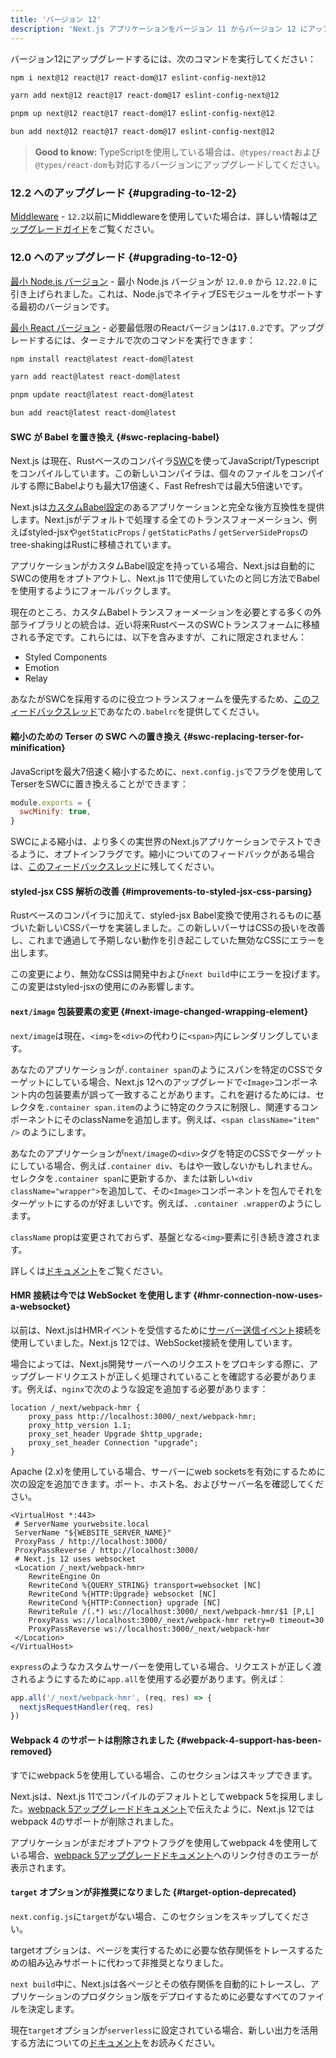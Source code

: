 ```yaml
---
title: 'バージョン 12'
description: 'Next.js アプリケーションをバージョン 11 からバージョン 12 にアップグレードします。'
---
```


バージョン12にアップグレードするには、次のコマンドを実行してください：

```bash title="Terminal"
npm i next@12 react@17 react-dom@17 eslint-config-next@12
```

```bash title="Terminal"
yarn add next@12 react@17 react-dom@17 eslint-config-next@12
```

```bash title="Terminal"
pnpm up next@12 react@17 react-dom@17 eslint-config-next@12
```

```bash title="Terminal"
bun add next@12 react@17 react-dom@17 eslint-config-next@12
```

> **Good to know:** TypeScriptを使用している場合は、`@types/react`および`@types/react-dom`も対応するバージョンにアップグレードしてください。

### 12.2 へのアップグレード {#upgrading-to-12-2}

[Middleware](https://nextjs.org/docs/messages/middleware-upgrade-guide) - `12.2`以前にMiddlewareを使用していた場合は、詳しい情報は[アップグレードガイド](https://nextjs.org/docs/messages/middleware-upgrade-guide)をご覧ください。

### 12.0 へのアップグレード {#upgrading-to-12-0}

[最小 Node.js バージョン](https://nodejs.org/en/) - 最小 Node.js バージョンが `12.0.0` から `12.22.0` に引き上げられました。これは、Node.jsでネイティブESモジュールをサポートする最初のバージョンです。

[最小 React バージョン](https://react.dev/learn/add-react-to-an-existing-project) - 必要最低限のReactバージョンは`17.0.2`です。アップグレードするには、ターミナルで次のコマンドを実行できます：

```bash title="Terminal"
npm install react@latest react-dom@latest

yarn add react@latest react-dom@latest

pnpm update react@latest react-dom@latest

bun add react@latest react-dom@latest
```

#### SWC が Babel を置き換え {#swc-replacing-babel}

Next.js は現在、Rustベースのコンパイラ[SWC](https://swc.rs/)を使ってJavaScript/Typescriptをコンパイルしています。この新しいコンパイラは、個々のファイルをコンパイルする際にBabelよりも最大17倍速く、Fast Refreshでは最大5倍速いです。

Next.jsは[カスタムBabel設定](https://nextjs.org/docs/canary/pages/building-your-application/configuring/babel)のあるアプリケーションと完全な後方互換性を提供します。Next.jsがデフォルトで処理する全てのトランスフォーメーション、例えばstyled-jsxや`getStaticProps` / `getStaticPaths` / `getServerSideProps`のtree-shakingはRustに移植されています。

アプリケーションがカスタムBabel設定を持っている場合、Next.jsは自動的にSWCの使用をオプトアウトし、Next.js 11で使用していたのと同じ方法でBabelを使用するようにフォールバックします。

現在のところ、カスタムBabelトランスフォーメーションを必要とする多くの外部ライブラリとの統合は、近い将来RustベースのSWCトランスフォームに移植される予定です。これらには、以下を含みますが、これに限定されません：

- Styled Components
- Emotion
- Relay

あなたがSWCを採用するのに役立つトランスフォームを優先するため、[このフィードバックスレッド](https://github.com/vercel/next.js/discussions/30174)であなたの`.babelrc`を提供してください。

#### 縮小のための Terser の SWC への置き換え {#swc-replacing-terser-for-minification}

JavaScriptを最大7倍速く縮小するために、`next.config.js`でフラグを使用してTerserをSWCに置き換えることができます：

```js title="next.config.js"
module.exports = {
  swcMinify: true,
}
```

SWCによる縮小は、より多くの実世界のNext.jsアプリケーションでテストできるように、オプトインフラグです。縮小についてのフィードバックがある場合は、[このフィードバックスレッド](https://github.com/vercel/next.js/discussions/30237)に残してください。

#### styled-jsx CSS 解析の改善 {#improvements-to-styled-jsx-css-parsing}

Rustベースのコンパイラに加えて、styled-jsx Babel変換で使用されるものに基づいた新しいCSSパーサを実装しました。この新しいパーサはCSSの扱いを改善し、これまで通過して予期しない動作を引き起こしていた無効なCSSにエラーを出します。

この変更により、無効なCSSは開発中および`next build`中にエラーを投げます。この変更はstyled-jsxの使用にのみ影響します。

#### `next/image` 包装要素の変更 {#next-image-changed-wrapping-element}

`next/image`は現在、`<img>`を`<div>`の代わりに`<span>`内にレンダリングしています。

あなたのアプリケーションが`.container span`のようにスパンを特定のCSSでターゲットにしている場合、Next.js 12へのアップグレードで`<Image>`コンポーネント内の包装要素が誤って一致することがあります。これを避けるためには、セレクタを`.container span.item`のように特定のクラスに制限し、関連するコンポーネントにそのclassNameを追加します。例えば、`<span className="item" />` のようにします。

あなたのアプリケーションが`next/image`の`<div>`タグを特定のCSSでターゲットにしている場合、例えば`.container div`、もはや一致しないかもしれません。セレクタを`.container span`に更新するか、または新しい`<div className="wrapper">`を追加して、その`<Image>`コンポーネントを包んでそれをターゲットにするのが好ましいです。例えば、`.container .wrapper`のようにします。

`className` propは変更されておらず、基盤となる`<img>`要素に引き続き渡されます。

詳しくは[ドキュメント](https://nextjs.org/docs/canary/pages/building-your-application/optimizing/images#styling)をご覧ください。

#### HMR 接続は今では WebSocket を使用します {#hmr-connection-now-uses-a-websocket}

以前は、Next.jsはHMRイベントを受信するために[サーバー送信イベント](https://developer.mozilla.org/docs/Web/API/Server-sent_events)接続を使用していました。Next.js 12では、WebSocket接続を使用しています。

場合によっては、Next.js開発サーバーへのリクエストをプロキシする際に、アップグレードリクエストが正しく処理されていることを確認する必要があります。例えば、`nginx`で次のような設定を追加する必要があります：

```nginx
location /_next/webpack-hmr {
    proxy_pass http://localhost:3000/_next/webpack-hmr;
    proxy_http_version 1.1;
    proxy_set_header Upgrade $http_upgrade;
    proxy_set_header Connection "upgrade";
}
```

Apache (2.x)を使用している場合、サーバーにweb socketsを有効にするために次の設定を追加できます。ポート、ホスト名、およびサーバー名を確認してください。

```
<VirtualHost *:443>
 # ServerName yourwebsite.local
 ServerName "${WEBSITE_SERVER_NAME}"
 ProxyPass / http://localhost:3000/
 ProxyPassReverse / http://localhost:3000/
 # Next.js 12 uses websocket
 <Location /_next/webpack-hmr>
    RewriteEngine On
    RewriteCond %{QUERY_STRING} transport=websocket [NC]
    RewriteCond %{HTTP:Upgrade} websocket [NC]
    RewriteCond %{HTTP:Connection} upgrade [NC]
    RewriteRule /(.*) ws://localhost:3000/_next/webpack-hmr/$1 [P,L]
    ProxyPass ws://localhost:3000/_next/webpack-hmr retry=0 timeout=30
    ProxyPassReverse ws://localhost:3000/_next/webpack-hmr
 </Location>
</VirtualHost>
```

`express`のようなカスタムサーバーを使用している場合、リクエストが正しく渡されるようにするために`app.all`を使用する必要があります。例えば：

```js
app.all('/_next/webpack-hmr', (req, res) => {
  nextjsRequestHandler(req, res)
})
```

#### Webpack 4 のサポートは削除されました {#webpack-4-support-has-been-removed}

すでにwebpack 5を使用している場合、このセクションはスキップできます。

Next.jsは、Next.js 11でコンパイルのデフォルトとしてwebpack 5を採用しました。[webpack 5アップグレードドキュメント](https://nextjs.org/docs/messages/webpack5)で伝えたように、Next.js 12ではwebpack 4のサポートが削除されました。

アプリケーションがまだオプトアウトフラグを使用してwebpack 4を使用している場合、[webpack 5アップグレードドキュメント](https://nextjs.org/docs/messages/webpack5)へのリンク付きのエラーが表示されます。

#### `target` オプションが非推奨になりました {#target-option-deprecated}

`next.config.js`に`target`がない場合、このセクションをスキップしてください。

targetオプションは、ページを実行するために必要な依存関係をトレースするための組み込みサポートに代わって非推奨となりました。

`next build`中に、Next.jsは各ページとその依存関係を自動的にトレースし、アプリケーションのプロダクション版をデプロイするために必要なすべてのファイルを決定します。

現在`target`オプションが`serverless`に設定されている場合、新しい出力を活用する方法についての[ドキュメント](https://nextjs.org/docs/canary/pages/api-reference/config/next-config-js/output)をお読みください。
